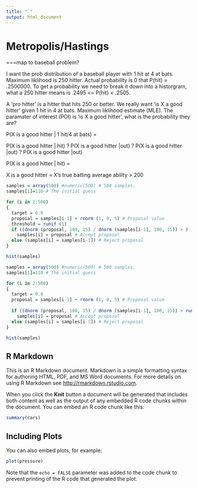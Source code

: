 ```yaml
---
title: "`"
output: html_document
---
```



# Metropolis/Hastings

<need to describe>===map to baseball problem? 

I want the prob distribution of a baseball player with 1 hit at 4 at bats. 
Maximum liklihood is 250 hitter. Actual probability is 0 that P(hit) = .2500000. 
To get a probability we need to break it down into a historgram, what a 250 hitter means is .2495 <= P(hit) < .2505. 

A 'pro hitter' is a hitter that hits 250 or better. We really want 'is X a good hitter' given 1 hit in 4 at bats. Maximum liklihood estimate (MLE). The paramater of interest (POI) is 'is X a good hitter', what is the probability they are? 

P(X is a good hitter | 1 hit/4 at bats) = 

  P(X is a good hitter | hit) ? P(X is a good hitter |out) ? P(X is a good hitter |out) ? P(X is a good hitter |out)
  
  P(X is a good hitter | hit) = 

X is a good hitter = X's true batting average ability > 200 

  
  
  



```r
samples = array(500) #numeric(500) # 500 samples.
samples[1]=110 # The initial guess

for (i in 2:500)
{
  target = 0.0
  proposal = samples[i-1] + rnorm (1, 0, 5) # Proposal value
  threshold = runif (1)
  if ((dnorm (proposal, 100, 15) / dnorm (samples[i-1], 100, 15)) > )
    samples[i] = proposal # Accept proposal
  else (samples[i] = samples[i-1]) # Reject proposal
}

hist(samples)
```


```r
samples = array(500) #numeric(500) # 500 samples.
samples[1]=110 # The initial guess

for (i in 2:500)
{
  target = 0.0
  proposal = samples[i-1] + rnorm (1, 0, 5) # Proposal value
  
  if ((dnorm (proposal, 100, 15) / dnorm (samples[i-1], 100, 15)) > runif (1))
    samples[i] = proposal # Accept proposal
  else (samples[i] = samples[i-1]) # Reject proposal
}

hist(samples)
```


## R Markdown

This is an R Markdown document. Markdown is a simple formatting syntax for authoring HTML, PDF, and MS Word documents. For more details on using R Markdown see <http://rmarkdown.rstudio.com>.

When you click the **Knit** button a document will be generated that includes both content as well as the output of any embedded R code chunks within the document. You can embed an R code chunk like this:

```r
summary(cars)
```

## Including Plots

You can also embed plots, for example:

```r
plot(pressure)
```

Note that the `echo = FALSE` parameter was added to the code chunk to prevent printing of the R code that generated the plot.
